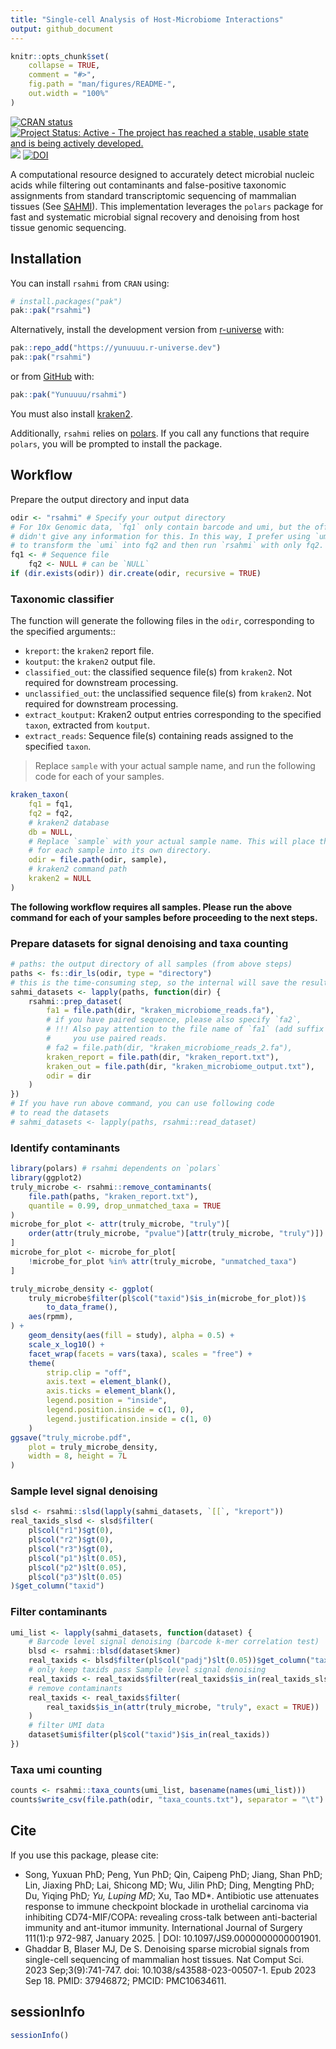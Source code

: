 ```yaml
---
title: "Single-cell Analysis of Host-Microbiome Interactions"
output: github_document
---
```


<!-- README.md is generated from README.Rmd. Please edit that file -->

```r
knitr::opts_chunk$set(
    collapse = TRUE,
    comment = "#>",
    fig.path = "man/figures/README-",
    out.width = "100%"
)
```

<!-- badges: start -->
[![CRAN status](https://www.r-pkg.org/badges/version/rsahmi)](https://CRAN.R-project.org/package=rsahmi)
[![Project Status: Active - The project has reached a stable, usable state and is being actively developed.](https://www.repostatus.org/badges/latest/active.svg)](https://www.repostatus.org/#active)
[![](https://cranlogs.r-pkg.org/badges/rsahmi)](https://cran.r-project.org/package=rsahmi)
[![DOI](https://zenodo.org/badge/605180683.svg)](https://doi.org/10.5281/zenodo.15076675)
<!-- badges: end -->

A computational resource designed to accurately detect microbial nucleic acids
while filtering out contaminants and false-positive taxonomic assignments from
standard transcriptomic sequencing of mammalian tissues (See
[SAHMI](https://github.com/sjdlabgroup/SAHMI)). This implementation leverages
the `polars` package for fast and systematic microbial signal recovery and
denoising from host tissue genomic sequencing.

## Installation
You can install `rsahmi` from `CRAN` using:
```r
# install.packages("pak")
pak::pak("rsahmi")
```

Alternatively, install the development version from
[r-universe](https://yunuuuu.r-universe.dev/rsahmi) with:

```r
pak::repo_add("https://yunuuuu.r-universe.dev")
pak::pak("rsahmi")
```

or from [GitHub](https://github.com/Yunuuuu/rsahmi) with:
```r
pak::pak("Yunuuuu/rsahmi")
```

You must also install [kraken2](https://github.com/DerrickWood/kraken2/wiki/Manual).

Additionally, `rsahmi` relies on [polars](https://rpolars.github.io/index.html).
If you call any functions that require `polars`, you will be prompted to install
the package.

## Workflow
Prepare the output directory and input data

```r
odir <- "rsahmi" # Specify your output directory
# For 10x Genomic data, `fq1` only contain barcode and umi, but the official
# didn't give any information for this. In this way, I prefer using `umi-tools`
# to transform the `umi` into fq2 and then run `rsahmi` with only fq2.
fq1 <- # Sequence file
    fq2 <- NULL # can be `NULL`
if (dir.exists(odir)) dir.create(odir, recursive = TRUE)
```

### Taxonomic classifier 
The function will generate the following files in the `odir`, corresponding to
the specified arguments::

- `kreport`: the `kraken2` report file.
- `koutput`: the `kraken2` output file.
- `classified_out`: the classified sequence file(s) from `kraken2`. Not required
                    for downstream processing.
- `unclassified_out`: the unclassified sequence file(s) from `kraken2`. Not
                      required for downstream processing.
- `extract_koutput`: Kraken2 output entries corresponding to the specified `taxon`, extracted from `koutput`.
- `extract_reads`: Sequence file(s) containing reads assigned to the specified `taxon`.

> Replace `sample` with your actual sample name, and run the following code
for each of your samples.

```r
kraken_taxon(
    fq1 = fq1,
    fq2 = fq2,
    # kraken2 database
    db = NULL,
    # Replace `sample` with your actual sample name. This will place the results
    # for each sample into its own directory.
    odir = file.path(odir, sample),
    # kraken2 command path
    kraken2 = NULL
)
```

**The following workflow requires all samples. Please run the above command for each of your samples before proceeding to the next steps.** 

### Prepare datasets for signal denoising and taxa counting
```r
# paths: the output directory of all samples (from above steps)
paths <- fs::dir_ls(odir, type = "directory")
# this is the time-consuming step, so the internal will save the results in `odir`
sahmi_datasets <- lapply(paths, function(dir) {
    rsahmi::prep_dataset(
        fa1 = file.path(dir, "kraken_microbiome_reads.fa"),
        # if you have paired sequence, please also specify `fa2`,
        # !!! Also pay attention to the file name of `fa1` (add suffix `_1`) if
        #     you use paired reads.
        # fa2 = file.path(dir, "kraken_microbiome_reads_2.fa"),
        kraken_report = file.path(dir, "kraken_report.txt"),
        kraken_out = file.path(dir, "kraken_microbiome_output.txt"),
        odir = dir
    )
})
# If you have run above command, you can use following code
# to read the datasets
# sahmi_datasets <- lapply(paths, rsahmi::read_dataset)
```

### Identify contaminants
```r
library(polars) # rsahmi dependents on `polars`
library(ggplot2)
truly_microbe <- rsahmi::remove_contaminants(
    file.path(paths, "kraken_report.txt"),
    quantile = 0.99, drop_unmatched_taxa = TRUE
)
microbe_for_plot <- attr(truly_microbe, "truly")[
    order(attr(truly_microbe, "pvalue")[attr(truly_microbe, "truly")])
]
microbe_for_plot <- microbe_for_plot[
    !microbe_for_plot %in% attr(truly_microbe, "unmatched_taxa")
]

truly_microbe_density <- ggplot(
    truly_microbe$filter(pl$col("taxid")$is_in(microbe_for_plot))$
        to_data_frame(),
    aes(rpmm),
) +
    geom_density(aes(fill = study), alpha = 0.5) +
    scale_x_log10() +
    facet_wrap(facets = vars(taxa), scales = "free") +
    theme(
        strip.clip = "off",
        axis.text = element_blank(),
        axis.ticks = element_blank(),
        legend.position = "inside",
        legend.position.inside = c(1, 0),
        legend.justification.inside = c(1, 0)
    )
ggsave("truly_microbe.pdf",
    plot = truly_microbe_density,
    width = 8, height = 7L
)
```

### Sample level signal denoising
```r
slsd <- rsahmi::slsd(lapply(sahmi_datasets, `[[`, "kreport"))
real_taxids_slsd <- slsd$filter(
    pl$col("r1")$gt(0),
    pl$col("r2")$gt(0),
    pl$col("r3")$gt(0),
    pl$col("p1")$lt(0.05),
    pl$col("p2")$lt(0.05),
    pl$col("p3")$lt(0.05)
)$get_column("taxid")
```

### Filter contaminants
```r
umi_list <- lapply(sahmi_datasets, function(dataset) {
    # Barcode level signal denoising (barcode k-mer correlation test)
    blsd <- rsahmi::blsd(dataset$kmer)
    real_taxids <- blsd$filter(pl$col("padj")$lt(0.05))$get_column("taxid")
    # only keep taxids pass Sample level signal denoising
    real_taxids <- real_taxids$filter(real_taxids$is_in(real_taxids_slsd))
    # remove contaminants
    real_taxids <- real_taxids$filter(
        real_taxids$is_in(attr(truly_microbe, "truly", exact = TRUE))
    )
    # filter UMI data
    dataset$umi$filter(pl$col("taxid")$is_in(real_taxids))
})
```

### Taxa umi counting
```r
counts <- rsahmi::taxa_counts(umi_list, basename(names(umi_list)))
counts$write_csv(file.path(odir, "taxa_counts.txt"), separator = "\t")
```

## Cite
If you use this package, please cite:

- Song, Yuxuan PhD; Peng, Yun PhD; Qin, Caipeng PhD; Jiang, Shan PhD; Lin,
 Jiaxing PhD; Lai, Shicong MD; Wu, Jilin PhD; Ding, Mengting PhD; Du, Yiqing
 PhD*; Yu, Luping MD*; Xu, Tao MD*. Antibiotic use attenuates response to immune
 checkpoint blockade in urothelial carcinoma via inhibiting CD74-MIF/COPA:
 revealing cross-talk between anti-bacterial immunity and ant-itumor immunity.
 International Journal of Surgery 111(1):p 972-987, January 2025. | DOI:
 10.1097/JS9.0000000000001901.
- Ghaddar B, Blaser MJ, De S. Denoising sparse microbial signals from
single-cell sequencing of mammalian host tissues. Nat Comput Sci. 2023
Sep;3(9):741-747. doi: 10.1038/s43588-023-00507-1. Epub 2023 Sep 18. PMID:
37946872; PMCID: PMC10634611.

## sessionInfo
```r
sessionInfo()
```
